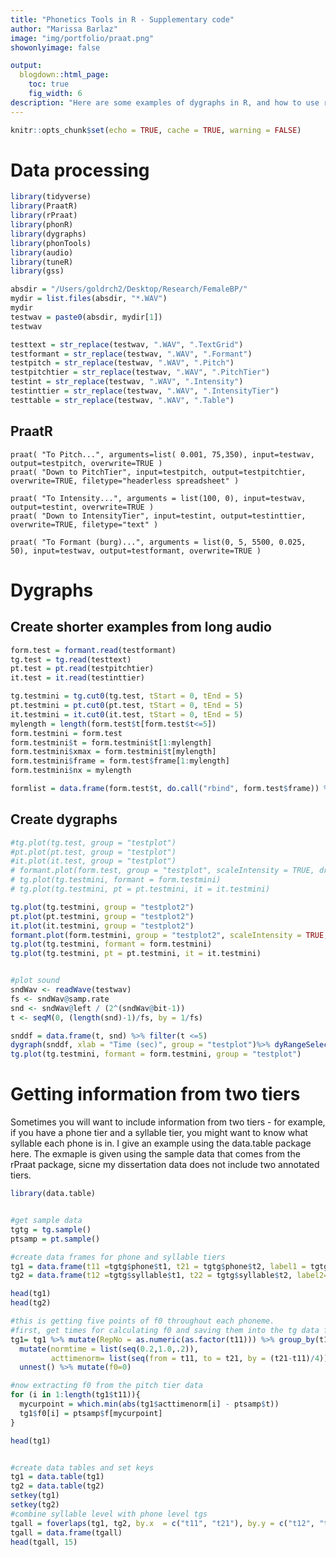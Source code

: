 ```yaml
---
title: "Phonetics Tools in R - Supplementary code"
author: "Marissa Barlaz"
image: "img/portfolio/praat.png"
showonlyimage: false

output:
  blogdown::html_page:
    toc: true
    fig_width: 6
description: "Here are some examples of dygraphs in R, and how to use rPraat for formants."
---
```


```r
knitr::opts_chunk$set(echo = TRUE, cache = TRUE, warning = FALSE)
```
# Data processing
```r
library(tidyverse)
library(PraatR)
library(rPraat)
library(phonR)
library(dygraphs)
library(phonTools)
library(audio)
library(tuneR)
library(gss)
```

```r
absdir = "/Users/goldrch2/Desktop/Research/FemaleBP/"
mydir = list.files(absdir, "*.WAV")
mydir
testwav = paste0(absdir, mydir[1])
testwav

testtext = str_replace(testwav, ".WAV", ".TextGrid")
testformant = str_replace(testwav, ".WAV", ".Formant")
testpitch = str_replace(testwav, ".WAV", ".Pitch")
testpitchtier = str_replace(testwav, ".WAV", ".PitchTier")
testint = str_replace(testwav, ".WAV", ".Intensity")
testinttier = str_replace(testwav, ".WAV", ".IntensityTier")
testtable = str_replace(testwav, ".WAV", ".Table")

```


## PraatR
```praat
praat( "To Pitch...", arguments=list( 0.001, 75,350), input=testwav, output=testpitch, overwrite=TRUE )
praat( "Down to PitchTier", input=testpitch, output=testpitchtier, overwrite=TRUE, filetype="headerless spreadsheet" )

praat( "To Intensity...", arguments = list(100, 0), input=testwav, output=testint, overwrite=TRUE )
praat( "Down to IntensityTier", input=testint, output=testinttier, overwrite=TRUE, filetype="text" )

praat( "To Formant (burg)...", arguments = list(0, 5, 5500, 0.025, 50), input=testwav, output=testformant, overwrite=TRUE )
```

# Dygraphs
## Create shorter examples from long audio
```r
form.test = formant.read(testformant)
tg.test = tg.read(testtext)
pt.test = pt.read(testpitchtier)
it.test = it.read(testinttier)

tg.testmini = tg.cut0(tg.test, tStart = 0, tEnd = 5)
pt.testmini = pt.cut0(pt.test, tStart = 0, tEnd = 5)
it.testmini = it.cut0(it.test, tStart = 0, tEnd = 5)
mylength = length(form.test$t[form.test$t<=5])
form.testmini = form.test
form.testmini$t = form.testmini$t[1:mylength]
form.testmini$xmax = form.testmini$t[mylength]
form.testmini$frame = form.test$frame[1:mylength] 
form.testmini$nx = mylength

formlist = data.frame(form.test$t, do.call("rbind", form.test$frame)) %>% mutate(frequency = str_replace_all(frequency, "(^[^[:digit:]]+|\\)$)", ""), bandwidth = str_replace_all(bandwidth, "(^[^[:digit:]]+|\\)$)", "")) %>% separate(frequency, into =c("f1", "f2", "f3", "f4", "f5"), sep = ",") %>% separate(bandwidth, into =c("f1_bw", "f2_bw", "f3_bw", "f4_bw", "f5_bw"), sep = ",") %>% mutate_at(.vars = c(4:13), .funs  = "as.numeric")
```

## Create dygraphs
```r
#tg.plot(tg.test, group = "testplot")
#pt.plot(pt.test, group = "testplot")
#it.plot(it.test, group = "testplot")
# formant.plot(form.test, group = "testplot", scaleIntensity = TRUE, drawBandwidth = TRUE)
# tg.plot(tg.testmini, formant = form.testmini)
# tg.plot(tg.testmini, pt = pt.testmini, it = it.testmini)

tg.plot(tg.testmini, group = "testplot2")
pt.plot(pt.testmini, group = "testplot2")
it.plot(it.testmini, group = "testplot2")
formant.plot(form.testmini, group = "testplot2", scaleIntensity = TRUE, drawBandwidth = TRUE)
tg.plot(tg.testmini, formant = form.testmini)
tg.plot(tg.testmini, pt = pt.testmini, it = it.testmini)


#plot sound
sndWav <- readWave(testwav)
fs <- sndWav@samp.rate
snd <- sndWav@left / (2^(sndWav@bit-1))
t <- seqM(0, (length(snd)-1)/fs, by = 1/fs)

snddf = data.frame(t, snd) %>% filter(t <=5)
dygraph(snddf, xlab = "Time (sec)", group = "testplot")%>% dyRangeSelector(height = 20)
tg.plot(tg.testmini, formant = form.testmini, group = "testplot")


```


# Getting information from two tiers
Sometimes you will want to include information from two tiers - for example, if you have a phone tier and a syllable tier, you might want to know what syllable each phone is in. I give an example using the data.table package here. The exmaple is given using the sample data that comes from the rPraat package, sicne my dissertation data does not include two annotated tiers. 
```r

library(data.table)


#get sample data
tgtg = tg.sample()
ptsamp = pt.sample()

#create data frames for phone and syllable tiers
tg1 = data.frame(t11 =tgtg$phone$t1, t21 = tgtg$phone$t2, label1 = tgtg$phone$label)
tg2 = data.frame(t12 =tgtg$syllable$t1, t22 = tgtg$syllable$t2, label2= tgtg$syllable$label)

head(tg1)
head(tg2)

#this is getting five points of f0 throughout each phoneme. 
#first, get times for calculating f0 and saving them into the tg data frame
tg1= tg1 %>% mutate(RepNo = as.numeric(as.factor(t11))) %>% group_by(t11) %>% 
  mutate(normtime = list(seq(0.2,1.0,.2)),
         acttimenorm= list(seq(from = t11, to = t21, by = (t21-t11)/4))) %>%
  unnest() %>% mutate(f0=0)

#now extracting f0 from the pitch tier data
for (i in 1:length(tg1$t11)){
  mycurpoint = which.min(abs(tg1$acttimenorm[i] - ptsamp$t))
  tg1$f0[i] = ptsamp$f[mycurpoint]
}

head(tg1)


#create data tables and set keys
tg1 = data.table(tg1)
tg2 = data.table(tg2)
setkey(tg1)
setkey(tg2)
#combine syllable level with phone level tgs
tgall = foverlaps(tg1, tg2, by.x  = c("t11", "t21"), by.y = c("t12", "t22"), type = "within")
tgall = data.frame(tgall)
head(tgall, 15)
```

